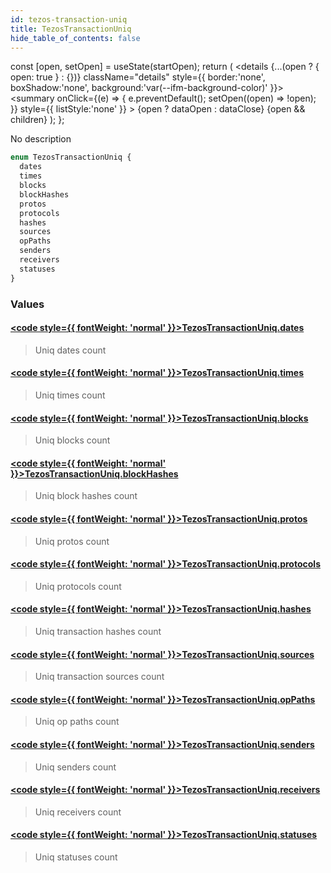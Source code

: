 ```yaml
---
id: tezos-transaction-uniq
title: TezosTransactionUniq
hide_table_of_contents: false
---
```







  const [open, setOpen] = useState(startOpen);
  return (
    <details {...(open ? { open: true } : {})} className="details" style={{ border:'none', boxShadow:'none', background:'var(--ifm-background-color)' }}>
      <summary
        onClick={(e) => {
          e.preventDefault();
          setOpen((open) => !open);
        }}
        style={{ listStyle:'none' }}
      >
      {open ? dataOpen : dataClose}
      </summary>
      {open && children}
    </details>
  );
};








No description


```graphql
enum TezosTransactionUniq {
  dates
  times
  blocks
  blockHashes
  protos
  protocols
  hashes
  sources
  opPaths
  senders
  receivers
  statuses
}
```




### Values

#### [<code style={{ fontWeight: 'normal' }}>TezosTransactionUniq.<b>dates</b></code>](#)  
> 
> 
> Uniq dates count
> 

#### [<code style={{ fontWeight: 'normal' }}>TezosTransactionUniq.<b>times</b></code>](#)  
> 
> 
> Uniq times count
> 

#### [<code style={{ fontWeight: 'normal' }}>TezosTransactionUniq.<b>blocks</b></code>](#)  
> 
> 
> Uniq blocks count
> 

#### [<code style={{ fontWeight: 'normal' }}>TezosTransactionUniq.<b>blockHashes</b></code>](#)  
> 
> 
> Uniq block hashes count
> 

#### [<code style={{ fontWeight: 'normal' }}>TezosTransactionUniq.<b>protos</b></code>](#)  
> 
> 
> Uniq protos count
> 

#### [<code style={{ fontWeight: 'normal' }}>TezosTransactionUniq.<b>protocols</b></code>](#)  
> 
> 
> Uniq protocols count
> 

#### [<code style={{ fontWeight: 'normal' }}>TezosTransactionUniq.<b>hashes</b></code>](#)  
> 
> 
> Uniq transaction hashes count
> 

#### [<code style={{ fontWeight: 'normal' }}>TezosTransactionUniq.<b>sources</b></code>](#)  
> 
> 
> Uniq transaction sources count
> 

#### [<code style={{ fontWeight: 'normal' }}>TezosTransactionUniq.<b>opPaths</b></code>](#)  
> 
> 
> Uniq op paths count
> 

#### [<code style={{ fontWeight: 'normal' }}>TezosTransactionUniq.<b>senders</b></code>](#)  
> 
> 
> Uniq senders count
> 

#### [<code style={{ fontWeight: 'normal' }}>TezosTransactionUniq.<b>receivers</b></code>](#)  
> 
> 
> Uniq receivers count
> 

#### [<code style={{ fontWeight: 'normal' }}>TezosTransactionUniq.<b>statuses</b></code>](#)  
> 
> 
> Uniq statuses count
> 



